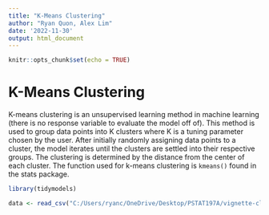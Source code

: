 ```yaml
---
title: "K-Means Clustering"
author: "Ryan Quon, Alex Lim"
date: '2022-11-30'
output: html_document
---
```


```r
knitr::opts_chunk$set(echo = TRUE)
```

# K-Means Clustering

K-means clustering is an unsupervised learning method in machine learning (there is no response variable to evaluate the model off of). This method is used to group data points into K clusters where K is a tuning parameter chosen by the user. After initially randomly assigning data points to a cluster, the model iterates until the clusters are settled into their respective groups. The clustering is determined by the distance from the center of each cluster. The function used for k-means clustering is `kmeans()` found in the stats package.

```r
library(tidymodels)

data <- read_csv("C:/Users/ryanc/OneDrive/Desktop/PSTAT197A/vignette-clustering/data/winequality-white.csv")
```

